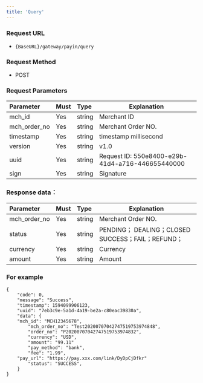 ```yaml
---
title: 'Query'
---
```


### Request URL

- `{BaseURL}/gateway/payin/query`

### Request Method
- POST

### Request Parameters


| Parameter | Must    | Type  |  Explanation  |
|:----    |:---|:----- |-----   |
|mch_id |Yes  |string |Merchant ID   |
|mch_order_no |Yes  |string | Merchant Order NO.   |
|timestamp |Yes  |string |  timestamp millisecond  |
|version |Yes  |string | v1.0 |
|uuid  | Yes  | string   | Request ID: 550e8400-e29b-41d4-a716-446655440000 |
|sign |Yes  |string | Signature |

### Response data：

| Parameter | Must    | Type  |  Explanation  |
|:----    |:---|:----- |------------------------------------|
|mch_order_no |Yes  |string | Merchant Order NO.                              |
|status |Yes  |string | PENDING； DEALING；CLOSED SUCCESS；FAIL；REFUND；|
|currency |Yes  |string | Currency                               |
|amount |Yes  |string | Amount                               |

### For example

```
{
	"code": 0,
	"message": "Success",
	"timestamp": 1594099906123,
	"uuid": "7eb3c9e-5a1d-4a19-be2a-c80eac39830a",
	"data": {
    "mch_id": "MCH12345678",
		"mch_order_no": "Test20200707042747519753974848",
		"order_no": "P20200707042747519753974832",
		"currency": "USD",
		"amount": "99.11"
		"pay_method": "bank",
		"fee": "1.99",
    "pay_url": "https://pay.xxx.com/link/DyDpCjDfkr"
		"status": "SUCCESS",
	}
}
```